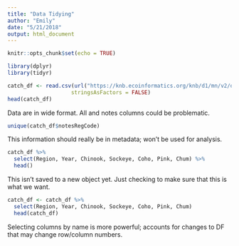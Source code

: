 ```yaml
---
title: "Data Tidying"
author: "Emily"
date: "5/21/2018"
output: html_document
---
```


```r
knitr::opts_chunk$set(echo = TRUE)
```

```r
library(dplyr)
library(tidyr)
```

```r
catch_df <- read.csv(url("https://knb.ecoinformatics.org/knb/d1/mn/v2/object/df35b.302.1", method = "libcurl"),
                    stringsAsFactors = FALSE)
head(catch_df)
```

Data are in wide format. All and notes columns could be problematic. 

```r
unique(catch_df$notesRegCode)
```

This information should really be in metadata; won't be used for analysis. 

```r
catch_df %>% 
  select(Region, Year, Chinook, Sockeye, Coho, Pink, Chum) %>% 
  head()
```

This isn't saved to a new object yet. Just checking to make sure that this is what we want. 

```r
catch_df <- catch_df %>% 
  select(Region, Year, Chinook, Sockeye, Coho, Pink, Chum)
  head(catch_df)
```

Selecting columns by name is more powerful; accounts for changes to DF that may change row/column numbers. 


